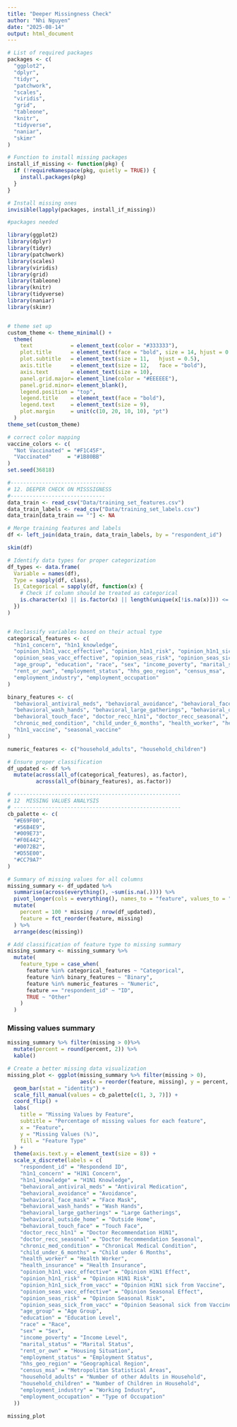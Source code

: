 ```yaml
---
title: "Deeper Missingness Check"
author: "Nhi Nguyen"
date: "2025-08-14"
output: html_document
---
```


```r
# List of required packages
packages <- c(
  "ggplot2",
  "dplyr",
  "tidyr",
  "patchwork",
  "scales",
  "viridis",
  "grid",
  "tableone",
  "knitr",
  "tidyverse",
  "naniar",
  "skimr" 
)

# Function to install missing packages
install_if_missing <- function(pkg) {
  if (!requireNamespace(pkg, quietly = TRUE)) {
    install.packages(pkg)
  }
}

# Install missing ones
invisible(lapply(packages, install_if_missing))

#packages needed

library(ggplot2)
library(dplyr)
library(tidyr)
library(patchwork)
library(scales)
library(viridis)
library(grid)   
library(tableone)
library(knitr)
library(tidyverse) 
library(naniar)
library(skimr) 


# theme set up 
custom_theme <- theme_minimal() +
  theme(
    text            = element_text(color = "#333333"),
    plot.title      = element_text(face = "bold", size = 14, hjust = 0.5),
    plot.subtitle   = element_text(size = 11,   hjust = 0.5),
    axis.title      = element_text(size = 12,   face = "bold"),
    axis.text       = element_text(size = 10),
    panel.grid.major= element_line(color = "#EEEEEE"),
    panel.grid.minor= element_blank(),
    legend.position = "top",
    legend.title    = element_text(face = "bold"),
    legend.text     = element_text(size = 9),
    plot.margin     = unit(c(10, 20, 10, 10), "pt")
  )
theme_set(custom_theme)

# correct color mapping
vaccine_colors <- c(
  "Not Vaccinated" = "#F1C45F",
  "Vaccinated"     = "#1B80BB"
)
set.seed(36818)

```



```r
#------------------------------
# 12. DEEPER CHECK ON MISSSIGNESS
#------------------------------
data_train <- read_csv("Data/training_set_features.csv")
data_train_labels <- read_csv("Data/training_set_labels.csv")
data_train[data_train == ""] <- NA

# Merge training features and labels
df <- left_join(data_train, data_train_labels, by = "respondent_id")
```

```r
skim(df)

```


```r
# Identify data types for proper categorization
df_types <- data.frame(
  Variable = names(df),
  Type = sapply(df, class),
  Is_Categorical = sapply(df, function(x) {
    # Check if column should be treated as categorical
    is.character(x) || is.factor(x) || length(unique(x[!is.na(x)])) <= 10
  })
)


# Reclassify variables based on their actual type 
categorical_features <- c(
  "h1n1_concern", "h1n1_knowledge", 
  "opinion_h1n1_vacc_effective", "opinion_h1n1_risk", "opinion_h1n1_sick_from_vacc",
  "opinion_seas_vacc_effective", "opinion_seas_risk", "opinion_seas_sick_from_vacc",
  "age_group", "education", "race", "sex", "income_poverty", "marital_status", 
  "rent_or_own", "employment_status", "hhs_geo_region", "census_msa",
  "employment_industry", "employment_occupation"
)

binary_features <- c(
  "behavioral_antiviral_meds", "behavioral_avoidance", "behavioral_face_mask",
  "behavioral_wash_hands", "behavioral_large_gatherings", "behavioral_outside_home",
  "behavioral_touch_face", "doctor_recc_h1n1", "doctor_recc_seasonal",
  "chronic_med_condition", "child_under_6_months", "health_worker", "health_insurance",
  "h1n1_vaccine", "seasonal_vaccine"
)

numeric_features <- c("household_adults", "household_children")

# Ensure proper classification
df_updated <- df %>%
  mutate(across(all_of(categorical_features), as.factor),
         across(all_of(binary_features), as.factor))
```






```r
# -----------------------------------------------------
# 12  MISSING VALUES ANALYSIS
# -----------------------------------------------------
cb_palette <- c(
  "#E69F00",  
  "#56B4E9",  
  "#009E73",  
  "#F0E442",  
  "#0072B2",  
  "#D55E00",  
  "#CC79A7"   
)

# Summary of missing values for all columns
missing_summary <- df_updated %>%
  summarise(across(everything(), ~sum(is.na(.)))) %>%
  pivot_longer(cols = everything(), names_to = "feature", values_to = "missing") %>%
  mutate(
    percent = 100 * missing / nrow(df_updated),
    feature = fct_reorder(feature, missing)
  ) %>%
  arrange(desc(missing))

# Add classification of feature type to missing summary
missing_summary <- missing_summary %>%
  mutate(
    feature_type = case_when(
      feature %in% categorical_features ~ "Categorical",
      feature %in% binary_features ~ "Binary",
      feature %in% numeric_features ~ "Numeric",
      feature == "respondent_id" ~ "ID",
      TRUE ~ "Other"
    )
  )
```

### Missing values summary
```r
missing_summary %>% filter(missing > 0)%>%
  mutate(percent = round(percent, 2)) %>%
  kable()

```



```r
# Create a better missing data visualization
missing_plot <- ggplot(missing_summary %>% filter(missing > 0), 
                       aes(x = reorder(feature, missing), y = percent, fill = feature_type)) +
  geom_bar(stat = "identity") +
  scale_fill_manual(values = cb_palette[c(1, 3, 7)]) +
  coord_flip() +
  labs(
    title = "Missing Values by Feature",
    subtitle = "Percentage of missing values for each feature",
    x = "Feature",
    y = "Missing Values (%)",
    fill = "Feature Type"
  ) +
  theme(axis.text.y = element_text(size = 8)) +
  scale_x_discrete(labels = c(
    "respondent_id" = "Respondend ID",
    "h1n1_concern" = "H1N1 Concern",
    "h1n1_knowledge" = "H1N1 Knowledge",
    "behavioral_antiviral_meds" = "Antiviral Medication",
    "behavioral_avoidance" = "Avoidance",
    "behavioral_face_mask" = "Face Mask",
    "behavioral_wash_hands" = "Wash Hands",
    "behavioral_large_gatherings" = "Large Gatherings",
    "behavioral_outside_home" = "Outside Home",
    "behavioral_touch_face" = "Touch Face",
    "doctor_recc_h1n1" = "Doctor Recommendation H1N1",
    "doctor_recc_seasonal" = "Doctor Recommendation Seasonal",
    "chronic_med_condition" = "Chronical Medical Condition",
    "child_under_6_months" = "Child under 6 Months",
    "health_worker" = "Health Worker",
    "health_insurance" = "Health Insurance",
    "opinion_h1n1_vacc_effective" = "Opinion H1N1 Effect",
    "opinion_h1n1_risk" = "Opinion H1N1 Risk",
    "opinion_h1n1_sick_from_vacc" = "Opinion H1N1 sick from Vaccine",
    "opinion_seas_vacc_effective" = "Opinion Seasonal Effect",
    "opinion_seas_risk" = "Opinion Seasonal Risk",
    "opinion_seas_sick_from_vacc" = "Opinion Seasonal sick from Vaccine",
    "age_group" = "Age Group",
    "education" = "Education Level",
    "race" = "Race",
    "sex" = "Sex",
    "income_poverty" = "Income Level",
    "marital_status" = "Marital Status",
    "rent_or_own" = "Housing Situation",
    "employment_status" = "Employment Status",
    "hhs_geo_region" = "Geographical Region",
    "census_msa" = "Metropolitan Statistical Areas",
    "household_adults" = "Number of other Adults in Household",
    "household_children" = "Number of Children in Household",
    "employment_industry" = "Working Industry",
    "employment_occupation" = "Type of Occupation"
  ))

missing_plot
```



